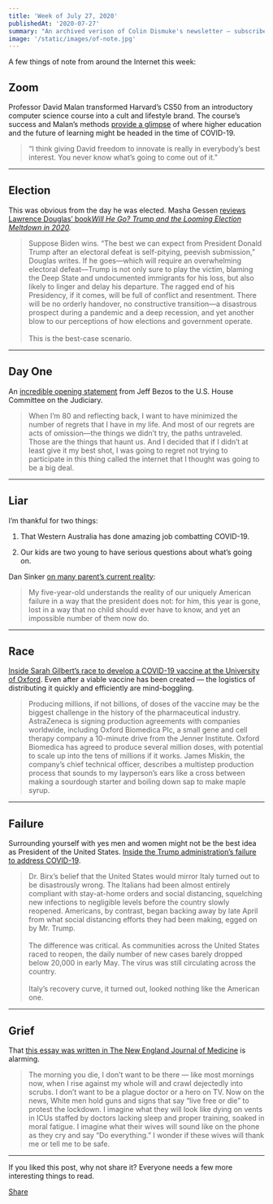 ```yaml
---
title: 'Week of July 27, 2020'
publishedAt: '2020-07-27'
summary: "An archived verison of Colin Dismuke's newsletter – subscribe to get it in your inbox."
image: '/static/images/of-note.jpg'
---
```


A few things of note from around the Internet this week:

## Zoom

Professor David Malan transformed Harvard’s CS50 from an introductory
computer science course into a cult and lifestyle brand. The course’s
success and Malan’s methods [provide a
glimpse](https://ofnote.substack.com/publish/post/795689) of where
higher education and the future of learning might be headed in the time
of COVID-19.

> “I think giving David freedom to innovate is really in everybody’s
> best interest. You never know what’s going to come out of it.”

---

## Election

This was obvious from the day he was elected. Masha Gessen [reviews
Lawrence Douglas’
book](https://www.newyorker.com/news/our-columnists/what-could-happen-if-donald-trump-rejects-electoral-defeat)_[Will
He Go? Trump and the Looming Election Meltdown in
2020](https://www.newyorker.com/news/our-columnists/what-could-happen-if-donald-trump-rejects-electoral-defeat)._

> Suppose Biden wins. “The best we can expect from President Donald
> Trump after an electoral defeat is self-pitying, peevish submission,”
> Douglas writes. If he goes—which will require an overwhelming
> electoral defeat—Trump is not only sure to play the victim, blaming
> the Deep State and undocumented immigrants for his loss, but also
> likely to linger and delay his departure. The ragged end of his
> Presidency, if it comes, will be full of conflict and resentment.
> There will be no orderly handover, no constructive transition—a
> disastrous prospect during a pandemic and a deep recession, and yet
> another blow to our perceptions of how elections and government
> operate. \
> \
> This is the best-case scenario.

---

## Day One

An [incredible opening
statement](https://blog.aboutamazon.com/policy/statement-by-jeff-bezos-to-the-u-s-house-committee-on-the-judiciary)
from Jeff Bezos to the U.S. House Committee on the Judiciary.

> When I’m 80 and reflecting back, I want to have minimized the number
> of regrets that I have in my life. And most of our regrets are acts of
> omission—the things we didn’t try, the paths untraveled. Those are the
> things that haunt us. And I decided that if I didn’t at least give it
> my best shot, I was going to regret not trying to participate in this
> thing called the internet that I thought was going to be a big deal.

---

## Liar

I’m thankful for two things:

1.  That Western Australia has done amazing job combatting COVID-19.

2.  Our kids are two young to have serious questions about what’s going
    on.

Dan Sinker [on many parent’s current
reality](https://www.esquire.com/news-politics/a33379355/parenting-coronavirus-lying-to-kids/):

> My five-year-old understands the reality of our uniquely American
> failure in a way that the president does not: for him, this year is
> gone, lost in a way that no child should ever have to know, and yet an
> impossible number of them now do.

---

## Race

[Inside Sarah Gilbert’s race to develop a COVID-19 vaccine at the
University of
Oxford](https://www.bloomberg.com/news/features/2020-07-15/oxford-s-covid-19-vaccine-is-the-coronavirus-front-runner).
Even after a viable vaccine has been created — the logistics of
distributing it quickly and efficiently are mind-boggling.

> Producing millions, if not billions, of doses of the vaccine may be
> the biggest challenge in the history of the pharmaceutical industry.
> AstraZeneca is signing production agreements with companies worldwide,
> including Oxford Biomedica Plc, a small gene and cell therapy company
> a 10-minute drive from the Jenner Institute. Oxford Biomedica has
> agreed to produce several million doses, with potential to scale up
> into the tens of millions if it works. James Miskin, the company’s
> chief technical officer, describes a multistep production process that
> sounds to my layperson’s ears like a cross between making a sourdough
> starter and boiling down sap to make maple syrup.

---

## Failure

Surrounding yourself with yes men and women might not be the best idea
as President of the United States. [Inside the Trump administration’s
failure to address
COVID-19](https://www.nytimes.com/2020/07/18/us/politics/trump-coronavirus-response-failure-leadership.html).

> Dr. Birx’s belief that the United States would mirror Italy turned out
> to be disastrously wrong. The Italians had been almost entirely
> compliant with stay-at-home orders and social distancing, squelching
> new infections to negligible levels before the country slowly
> reopened. Americans, by contrast, began backing away by late April
> from what social distancing efforts they had been making, egged on by
> Mr. Trump. \
> \
> The difference was critical. As communities across the United States
> raced to reopen, the daily number of new cases barely dropped below
> 20,000 in early May. The virus was still circulating across the
> country. \
> \
> Italy’s recovery curve, it turned out, looked nothing like the
> American one.

---

## Grief

That [this essay was written in The New England Journal of
Medicine](https://www.nejm.org/doi/full/10.1056/NEJMp2016293) is
alarming.

> The morning you die, I don’t want to be there — like most mornings
> now, when I rise against my whole will and crawl dejectedly into
> scrubs. I don’t want to be a plague doctor or a hero on TV. Now on the
> news, White men hold guns and signs that say “live free or die” to
> protest the lockdown. I imagine what they will look like dying on
> vents in ICUs staffed by doctors lacking sleep and proper training,
> soaked in moral fatigue. I imagine what their wives will sound like on
> the phone as they cry and say “Do everything.” I wonder if these wives
> will thank me or tell me to be safe.

---

If you liked this post, why not share it? Everyone needs a few more
interesting things to read.

[Share](https://ofnote.substack.com/p/week-of-july-27-2020?&utm_source=substack&utm_medium=email&utm_content=share&action=share)

